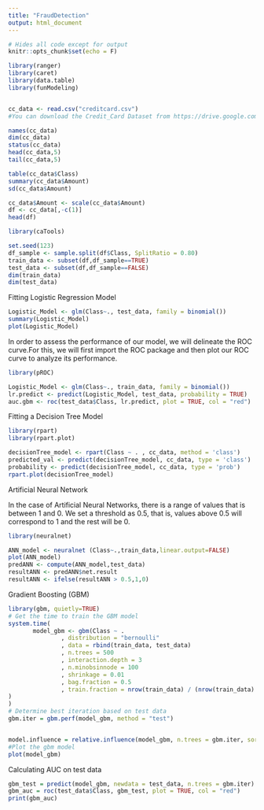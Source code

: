 ```yaml
---
title: "FraudDetection"
output: html_document
---
```


```r
# Hides all code except for output
knitr::opts_chunk$set(echo = F)
```

```r
library(ranger)
library(caret)
library(data.table)
library(funModeling)


cc_data <- read.csv("creditcard.csv")
#You can download the Credit_Card Dataset from https://drive.google.com/file/d/1CTAlmlREFRaEN3NoHHitewpqAtWS5cVQ/view
```

```r
names(cc_data)
dim(cc_data)
status(cc_data)
head(cc_data,5)
tail(cc_data,5)
```

```r
table(cc_data$Class)
summary(cc_data$Amount)
sd(cc_data$Amount)
```

```r
cc_data$Amount <- scale(cc_data$Amount)
df <- cc_data[,-c(1)]
head(df)
```

```r
library(caTools)

set.seed(123)
df_sample <- sample.split(df$Class, SplitRatio = 0.80)
train_data <- subset(df,df_sample==TRUE)
test_data <- subset(df,df_sample==FALSE)
dim(train_data)
dim(test_data)
```

Fitting Logistic Regression Model

```r
Logistic_Model <- glm(Class~., test_data, family = binomial())
summary(Logistic_Model)
plot(Logistic_Model)
```

In order to assess the performance of our model, we will delineate the ROC curve.For this, we will first import the ROC package and then plot our ROC curve to analyze its performance.

```r
library(pROC)

Logistic_Model <- glm(Class~., train_data, family = binomial())
lr.predict <- predict(Logistic_Model, test_data, probability = TRUE)
auc.gbm <- roc(test_data$Class, lr.predict, plot = TRUE, col = "red")

```

Fitting a Decision Tree Model

```r
library(rpart)
library(rpart.plot)

decisionTree_model <- rpart(Class ~ . , cc_data, method = 'class')
predicted_val <- predict(decisionTree_model, cc_data, type = 'class')
probability <- predict(decisionTree_model, cc_data, type = 'prob')
rpart.plot(decisionTree_model)

```

Artificial Neural Network

In the case of Artificial Neural Networks, there is a range of values that is between 1 and 0. We set a threshold as 0.5, that is, values above 0.5 will correspond to 1 and the rest will be 0.

```r
library(neuralnet)

ANN_model <- neuralnet (Class~.,train_data,linear.output=FALSE)
plot(ANN_model)
predANN <- compute(ANN_model,test_data)
resultANN <- predANN$net.result
resultANN <- ifelse(resultANN > 0.5,1,0)

```

Gradient Boosting (GBM)

```r
library(gbm, quietly=TRUE)
# Get the time to train the GBM model
system.time(
       model_gbm <- gbm(Class ~ .
               , distribution = "bernoulli"
               , data = rbind(train_data, test_data)
               , n.trees = 500
               , interaction.depth = 3
               , n.minobsinnode = 100
               , shrinkage = 0.01
               , bag.fraction = 0.5
               , train.fraction = nrow(train_data) / (nrow(train_data) + nrow(test_data))
)
)
# Determine best iteration based on test data
gbm.iter = gbm.perf(model_gbm, method = "test")


model.influence = relative.influence(model_gbm, n.trees = gbm.iter, sort. = TRUE)
#Plot the gbm model
plot(model_gbm)
```

Calculating AUC on test data

```r
gbm_test = predict(model_gbm, newdata = test_data, n.trees = gbm.iter)
gbm_auc = roc(test_data$Class, gbm_test, plot = TRUE, col = "red")
print(gbm_auc)

```

